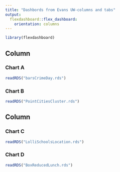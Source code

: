 ```yaml
---
title: "Dashbords from Evans UW-columns and tabs"
output: 
  flexdashboard::flex_dashboard:
    orientation: columns
---
```


```r
library(flexdashboard)
```

[comment]: # just one plot in this row

Column {.tabset}
-----------------------------------------------------------------------

### Chart A

```r
readRDS("barsCrimeDay.rds")
```

### Chart B

```r
readRDS("PointCitiesCluster.rds")
```

[comment]: # two plots here

Column {.tabset}
-----------------------------------------------------------------------

### Chart C

```r
readRDS("LolliSchoolsLocation.rds")
```

### Chart D

```r
readRDS("BoxReducedLunch.rds")
```

